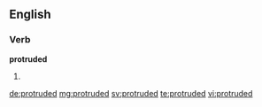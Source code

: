 ==English==

===Verb===
'''protruded'''

# {{en-past of|protrude}}

[[de:protruded]]
[[mg:protruded]]
[[sv:protruded]]
[[te:protruded]]
[[vi:protruded]]